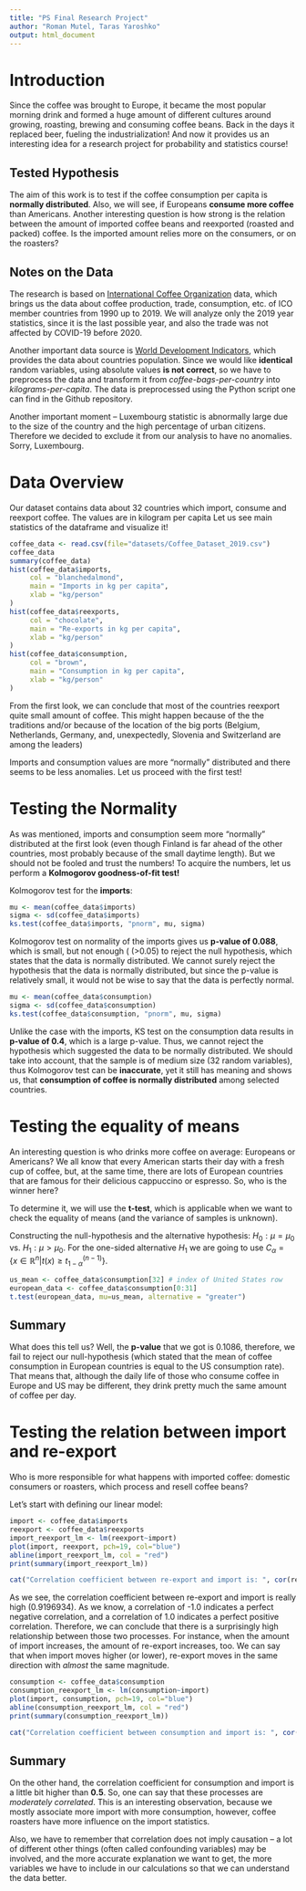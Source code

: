 ```yaml
---
title: "PS Final Research Project"
author: "Roman Mutel, Taras Yaroshko"
output: html_document
---
```


# Introduction

Since the coffee was brought to Europe, it became the most popular morning drink and formed a huge amount of different cultures around growing, roasting, brewing and consuming coffee beans. Back in the days it replaced beer, fueling the industrialization! And now it provides us an interesting idea for a research project for probability and statistics course!

## Tested Hypothesis

The aim of this work is to test if the coffee consumption per capita is **normally distributed**. Also, we will see, if Europeans **consume more coffee** than Americans. Another interesting question is how strong is the relation between the amount of imported coffee beans and reexported (roasted and packed) coffee. Is the imported amount relies more on the consumers, or on the roasters?

## Notes on the Data

The research is based on [International Coffee Organization](https://www.ico.org/new_historical.asp?section=Statistics) data, which brings us the data about coffee production, trade, consumption, etc. of ICO member countries from 1990 up to 2019. We will analyze only the 2019 year statistics, since it is the last possible year, and also the trade was not affected by COVID-19 before 2020.

Another important data source is [World Development Indicators](https://data.worldbank.org/indicator/SP.POP.TOTL), which provides the data about countries population. Since we would like **identical** random variables, using absolute values **is not correct**, so we have to preprocess the data and transform it from *coffee-bags-per-country* into *kilograms-per-capita*. The data is preprocessed using the Python script one can find in the Github repository.

Another important moment -- Luxembourg statistic is abnormally large due to the size of the country and the high percentage of urban citizens. Therefore we decided to exclude it from our analysis to have no anomalies. Sorry, Luxembourg.

# Data Overview

Our dataset contains data about 32 countries which import, consume and reexport coffee. The values are in kilogram per capita Let us see main statistics of the dataframe and visualize it!

```r
coffee_data <- read.csv(file="datasets/Coffee_Dataset_2019.csv")
coffee_data
summary(coffee_data)
hist(coffee_data$imports,
     col = "blanchedalmond",
     main = "Imports in kg per capita",
     xlab = "kg/person"
)
hist(coffee_data$reexports,
     col = "chocolate",
     main = "Re-exports in kg per capita",
     xlab = "kg/person"
)
hist(coffee_data$consumption,
     col = "brown",
     main = "Consumption in kg per capita",
     xlab = "kg/person"
)
```

From the first look, we can conclude that most of the countries reexport quite small amount of coffee. This might happen because of the the traditions and/or because of the location of the big ports (Belgium, Netherlands, Germany, and, unexpectedly, Slovenia and Switzerland are among the leaders)

Imports and consumption values are more "normally" distributed and there seems to be less anomalies. Let us proceed with the first test!

# Testing the Normality

As was mentioned, imports and consumption seem more "normally" distributed at the first look (even though Finland is far ahead of the other countries, most probably because of the small daytime length). But we should not be fooled and trust the numbers! To acquire the numbers, let us perform a **Kolmogorov goodness-of-fit test!**

Kolmogorov test for the **imports**:

```r
mu <- mean(coffee_data$imports)
sigma <- sd(coffee_data$imports)
ks.test(coffee_data$imports, "pnorm", mu, sigma)
```

Kolmogorov test on normality of the imports gives us **p-value of 0.088**, which is small, but not enough ( (\>0.05) to reject the null hypothesis, which states that the data is normally distributed. We cannot surely reject the hypothesis that the data is normally distributed, but since the p-value is relatively small, it would not be wise to say that the data is perfectly normal.

```r
mu <- mean(coffee_data$consumption)
sigma <- sd(coffee_data$consumption)
ks.test(coffee_data$consumption, "pnorm", mu, sigma)
```

Unlike the case with the imports, KS test on the consumption data results in **p-value of 0.4**, which is a large p-value. Thus, we cannot reject the hypothesis which suggested the data to be normally distributed. We should take into account, that the sample is of medium size (32 random variables), thus Kolmogorov test can be **inaccurate**, yet it still has meaning and shows us, that **consumption of coffee is normally distributed** among selected countries.

# Testing the equality of means

An interesting question is who drinks more coffee on average: Europeans or Americans? We all know that every American starts their day with a fresh cup of coffee, but, at the same time, there are lots of European countries that are famous for their delicious cappuccino or espresso. So, who is the winner here?

To determine it, we will use the **t-test**, which is applicable when we want to check the equality of means (and the variance of samples is unknown).

Constructing the null-hypothesis and the alternative hypothesis: $H_0: \mu = \mu_0$ vs. $H_1: \mu > \mu_0$. For the one-sided alternative $H_1$ we are going to use $C_{\alpha} = \{x \in \mathbb{R}^n | t(x) \geq t_{1-\alpha}^{(n-1)}\}$.\

```r
us_mean <- coffee_data$consumption[32] # index of United States row
european_data <- coffee_data$consumption[0:31]
t.test(european_data, mu=us_mean, alternative = "greater")
```

## Summary

What does this tell us? Well, the **p-value** that we got is 0.1086, therefore, we fail to reject our null-hypothesis (which stated that the mean of coffee consumption in European countries is equal to the US consumption rate). That means that, although the daily life of those who consume coffee in Europe and US may be different, they drink pretty much the same amount of coffee per day.

# Testing the relation between import and re-export

Who is more responsible for what happens with imported coffee: domestic consumers or roasters, which process and resell coffee beans?

Let's start with defining our linear model:

```r
import <- coffee_data$imports
reexport <- coffee_data$reexports
import_reexport_lm <- lm(reexport~import)
plot(import, reexport, pch=19, col="blue")
abline(import_reexport_lm, col = "red")
print(summary(import_reexport_lm))
```

```r
cat("Correlation coefficient between re-export and import is: ", cor(reexport, import))
```

As we see, the correlation coefficient between re-export and import is really high (0.9196934). As we know, a correlation of -1.0 indicates a perfect negative correlation, and a correlation of 1.0 indicates a perfect positive correlation. Therefore, we can conclude that there is a surprisingly high relationship between those two processes. For instance, when the amount of import increases, the amount of re-export increases, too. We can say that when import moves higher (or lower), re-export moves in the same direction with *almost* the same magnitude.

```r
consumption <- coffee_data$consumption
consumption_reexport_lm <- lm(consumption~import)
plot(import, consumption, pch=19, col="blue")
abline(consumption_reexport_lm, col = "red")
print(summary(consumption_reexport_lm))
```

```r
cat("Correlation coefficient between consumption and import is: ", cor(consumption, import))
```

## Summary

On the other hand, the correlation coefficient for consumption and import is a little bit higher than **0.5**. So, one can say that these processes are *moderately* *correlated*. This is an interesting observation, because we mostly associate more import with more consumption, however, coffee roasters have more influence on the import statistics.

Also, we have to remember that correlation does not imply causation -- a lot of different other things (often called confounding variables) may be involved, and the more accurate explanation we want to get, the more variables we have to include in our calculations so that we can understand the data better.
